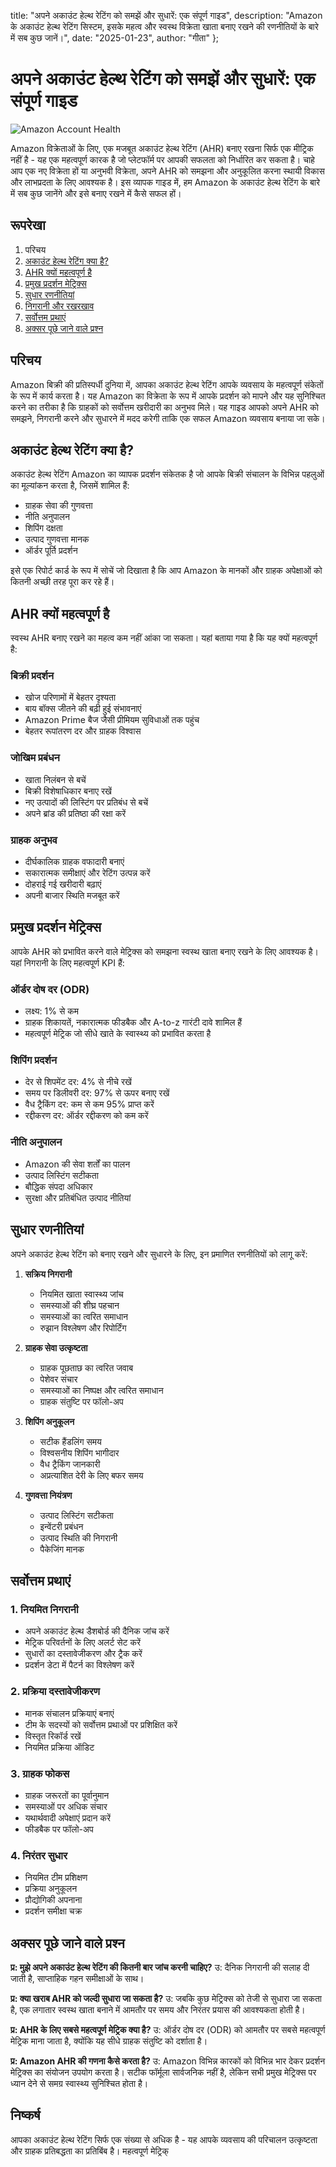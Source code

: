   title: "अपने अकाउंट हेल्थ रेटिंग को समझें और सुधारें: एक संपूर्ण गाइड",
  description: "Amazon के अकाउंट हेल्थ रेटिंग सिस्टम, इसके महत्व और स्वस्थ विक्रेता खाता बनाए रखने की रणनीतियों के बारे में सब कुछ जानें।",
  date: "2025-01-23",
  author: "गीता"
};

# अपने अकाउंट हेल्थ रेटिंग को समझें और सुधारें: एक संपूर्ण गाइड

![Amazon Account Health](/images/blog/amazon-account-health.jpeg)

Amazon विक्रेताओं के लिए, एक मजबूत अकाउंट हेल्थ रेटिंग (AHR) बनाए रखना सिर्फ एक मीट्रिक नहीं है - यह एक महत्वपूर्ण कारक है जो प्लेटफॉर्म पर आपकी सफलता को निर्धारित कर सकता है। चाहे आप एक नए विक्रेता हों या अनुभवी विक्रेता, अपने AHR को समझना और अनुकूलित करना स्थायी विकास और लाभप्रदता के लिए आवश्यक है। इस व्यापक गाइड में, हम Amazon के अकाउंट हेल्थ रेटिंग के बारे में सब कुछ जानेंगे और इसे बनाए रखने में कैसे सफल हों।

## रूपरेखा

1. परिचय
2. [अकाउंट हेल्थ रेटिंग क्या है?](#अकाउंट-हेल्थ-रेटिंग-क्या-है)
3. [AHR क्यों महत्वपूर्ण है](#ahr-क्यों-महत्वपूर्ण-है)
4. [प्रमुख प्रदर्शन मेट्रिक्स](#प्रमुख-प्रदर्शन-मेट्रिक्स)
5. [सुधार रणनीतियां](#सुधार-रणनीतियां)
6. [निगरानी और रखरखाव](#निगरानी-और-रखरखाव)
7. [सर्वोत्तम प्रथाएं](#सर्वोत्तम-प्रथाएं)
8. [अक्सर पूछे जाने वाले प्रश्न](#अक्सर-पूछे-जाने-वाले-प्रश्न)

## परिचय

Amazon बिक्री की प्रतिस्पर्धी दुनिया में, आपका अकाउंट हेल्थ रेटिंग आपके व्यवसाय के महत्वपूर्ण संकेतों के रूप में कार्य करता है। यह Amazon का विक्रेता के रूप में आपके प्रदर्शन को मापने और यह सुनिश्चित करने का तरीका है कि ग्राहकों को सर्वोत्तम खरीदारी का अनुभव मिले। यह गाइड आपको अपने AHR को समझने, निगरानी करने और सुधारने में मदद करेगी ताकि एक सफल Amazon व्यवसाय बनाया जा सके।

## अकाउंट हेल्थ रेटिंग क्या है?

अकाउंट हेल्थ रेटिंग Amazon का व्यापक प्रदर्शन संकेतक है जो आपके बिक्री संचालन के विभिन्न पहलुओं का मूल्यांकन करता है, जिसमें शामिल हैं:

- ग्राहक सेवा की गुणवत्ता
- नीति अनुपालन
- शिपिंग दक्षता
- उत्पाद गुणवत्ता मानक
- ऑर्डर पूर्ति प्रदर्शन

इसे एक रिपोर्ट कार्ड के रूप में सोचें जो दिखाता है कि आप Amazon के मानकों और ग्राहक अपेक्षाओं को कितनी अच्छी तरह पूरा कर रहे हैं।

## AHR क्यों महत्वपूर्ण है

स्वस्थ AHR बनाए रखने का महत्व कम नहीं आंका जा सकता। यहां बताया गया है कि यह क्यों महत्वपूर्ण है:

### बिक्री प्रदर्शन
- खोज परिणामों में बेहतर दृश्यता
- बाय बॉक्स जीतने की बढ़ी हुई संभावनाएं
- Amazon Prime बैज जैसी प्रीमियम सुविधाओं तक पहुंच
- बेहतर रूपांतरण दर और ग्राहक विश्वास

### जोखिम प्रबंधन
- खाता निलंबन से बचें
- बिक्री विशेषाधिकार बनाए रखें
- नए उत्पादों की लिस्टिंग पर प्रतिबंध से बचें
- अपने ब्रांड की प्रतिष्ठा की रक्षा करें

### ग्राहक अनुभव
- दीर्घकालिक ग्राहक वफादारी बनाएं
- सकारात्मक समीक्षाएं और रेटिंग उत्पन्न करें
- दोहराई गई खरीदारी बढ़ाएं
- अपनी बाजार स्थिति मजबूत करें

## प्रमुख प्रदर्शन मेट्रिक्स

आपके AHR को प्रभावित करने वाले मेट्रिक्स को समझना स्वस्थ खाता बनाए रखने के लिए आवश्यक है। यहां निगरानी के लिए महत्वपूर्ण KPI हैं:

### ऑर्डर दोष दर (ODR)
- लक्ष्य: 1% से कम
- ग्राहक शिकायतें, नकारात्मक फीडबैक और A-to-z गारंटी दावे शामिल हैं
- महत्वपूर्ण मेट्रिक जो सीधे खाते के स्वास्थ्य को प्रभावित करता है

### शिपिंग प्रदर्शन
- देर से शिपमेंट दर: 4% से नीचे रखें
- समय पर डिलीवरी दर: 97% से ऊपर बनाए रखें
- वैध ट्रैकिंग दर: कम से कम 95% प्राप्त करें
- रद्दीकरण दर: ऑर्डर रद्दीकरण को कम करें

### नीति अनुपालन
- Amazon की सेवा शर्तों का पालन
- उत्पाद लिस्टिंग सटीकता
- बौद्धिक संपदा अधिकार
- सुरक्षा और प्रतिबंधित उत्पाद नीतियां

## सुधार रणनीतियां

अपने अकाउंट हेल्थ रेटिंग को बनाए रखने और सुधारने के लिए, इन प्रमाणित रणनीतियों को लागू करें:

1. **सक्रिय निगरानी**
   - नियमित खाता स्वास्थ्य जांच
   - समस्याओं की शीघ्र पहचान
   - समस्याओं का त्वरित समाधान
   - रुझान विश्लेषण और रिपोर्टिंग

2. **ग्राहक सेवा उत्कृष्टता**
   - ग्राहक पूछताछ का त्वरित जवाब
   - पेशेवर संचार
   - समस्याओं का निष्पक्ष और त्वरित समाधान
   - ग्राहक संतुष्टि पर फॉलो-अप

3. **शिपिंग अनुकूलन**
   - सटीक हैंडलिंग समय
   - विश्वसनीय शिपिंग भागीदार
   - वैध ट्रैकिंग जानकारी
   - अप्रत्याशित देरी के लिए बफर समय

4. **गुणवत्ता नियंत्रण**
   - उत्पाद लिस्टिंग सटीकता
   - इन्वेंटरी प्रबंधन
   - उत्पाद स्थिति की निगरानी
   - पैकेजिंग मानक

## सर्वोत्तम प्रथाएं

### 1. नियमित निगरानी
- अपने अकाउंट हेल्थ डैशबोर्ड की दैनिक जांच करें
- मेट्रिक परिवर्तनों के लिए अलर्ट सेट करें
- सुधारों का दस्तावेजीकरण और ट्रैक करें
- प्रदर्शन डेटा में पैटर्न का विश्लेषण करें

### 2. प्रक्रिया दस्तावेजीकरण
- मानक संचालन प्रक्रियाएं बनाएं
- टीम के सदस्यों को सर्वोत्तम प्रथाओं पर प्रशिक्षित करें
- विस्तृत रिकॉर्ड रखें
- नियमित प्रक्रिया ऑडिट

### 3. ग्राहक फोकस
- ग्राहक जरूरतों का पूर्वानुमान
- समस्याओं पर अधिक संचार
- यथार्थवादी अपेक्षाएं प्रदान करें
- फीडबैक पर फॉलो-अप

### 4. निरंतर सुधार
- नियमित टीम प्रशिक्षण
- प्रक्रिया अनुकूलन
- प्रौद्योगिकी अपनाना
- प्रदर्शन समीक्षा चक्र

## अक्सर पूछे जाने वाले प्रश्न

**प्र: मुझे अपने अकाउंट हेल्थ रेटिंग की कितनी बार जांच करनी चाहिए?**
उ: दैनिक निगरानी की सलाह दी जाती है, साप्ताहिक गहन समीक्षाओं के साथ।

**प्र: क्या खराब AHR को जल्दी सुधारा जा सकता है?**
उ: जबकि कुछ मेट्रिक्स को तेजी से सुधारा जा सकता है, एक लगातार स्वस्थ खाता बनाने में आमतौर पर समय और निरंतर प्रयास की आवश्यकता होती है।

**प्र: AHR के लिए सबसे महत्वपूर्ण मेट्रिक क्या है?**
उ: ऑर्डर दोष दर (ODR) को आमतौर पर सबसे महत्वपूर्ण मेट्रिक माना जाता है, क्योंकि यह सीधे ग्राहक संतुष्टि को दर्शाता है।

**प्र: Amazon AHR की गणना कैसे करता है?**
उ: Amazon विभिन्न कारकों को विभिन्न भार देकर प्रदर्शन मेट्रिक्स का संयोजन उपयोग करता है। सटीक फॉर्मूला सार्वजनिक नहीं है, लेकिन सभी प्रमुख मेट्रिक्स पर ध्यान देने से समग्र स्वास्थ्य सुनिश्चित होता है।

## निष्कर्ष

आपका अकाउंट हेल्थ रेटिंग सिर्फ एक संख्या से अधिक है - यह आपके व्यवसाय की परिचालन उत्कृष्टता और ग्राहक प्रतिबद्धता का प्रतिबिंब है। महत्वपूर्ण मेट्रिक्